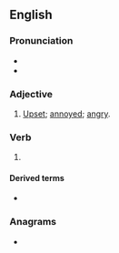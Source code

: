 ==English==

===Pronunciation===
* {{IPA|en|/tʃiːzd/}}
* {{rhymes|en|iːzd|s=1}}

===Adjective===
{{en-adj}}

# {{lb|en|Canada|chiefly|Toronto|informal}} [[upset|Upset]]; [[annoyed]]; [[angry]].

===Verb===
{{head|en|verb form}}

# {{en-past of|cheese}}

====Derived terms====
* {{l|en|cheesed off}}

===Anagrams===
* {{anagrams|en|a=cdeeehs|deeches|seeched}}